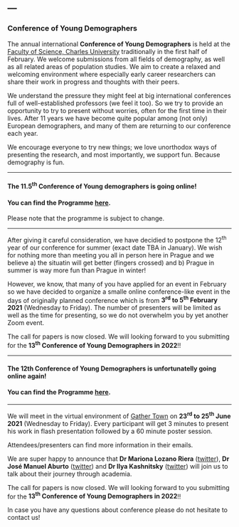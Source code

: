 ---
---

<link rel="stylesheet" href="styles.css" type="text/css">

### Conference of Young Demographers
The annual international **Conference of Young Demographers** is held at the [Faculty of Science, Charles University](https://www.natur.cuni.cz/eng) traditionally in the first half of February. We welcome submissions from all fields of demography, as well as all related areas of population studies. We aim to create a relaxed and welcoming environment where especially early career researchers can share their work in progress and thoughts with their peers.

We understand the pressure they might feel at big international conferences full of well-established professors (we feel it too). So we try to provide an opportunity to try to present without worries, often for the first time in their lives. After 11 years we have become quite popular among (not only) European demographers, and many of them are returning to our conference each year. 

We encourage everyone to try new things; we love unorthodox ways of presenting the research, and most importantly, we support fun. Because demography is fun. 


***
#### The **11.5^th^ Conference of Young demographers** is going online!####
#### You can find the **Programme**  [**here**](https://drive.google.com/file/d/1tSGiEx4osU3XkSCl7A0fyI5W5mLcT3ZH/view?usp=sharing).####
Please note that the programme is subject to change. 

***
After giving it careful consideration, we have decidied to postpone the 12^th^ year of our conference for summer (exact date TBA in January). We wish for nothing more than meeting you all in person here in Prague and we believe a) the situatin will get better (fingers crossed) and b) Prague in summer is way more fun than Prague in winter!

However, we know, that many of you have applied for an event in February so we have decided to organize a smalle online conference-like event in the days of originally planned conference which is from **3^rd^ to 5^th^ February 2021** (Wednesday to Friday). The number of presenters will be limited as well as the time for presenting, so we do not overwhelm you by yet another Zoom event.

The call for papers is now closed. We will looking forward to you submitting for the **13^th^ Conference of Young Demographers in 2022**!!

***
#### The **12th Conference of Young Demographers** is unfortunatelly going online again!####
#### You can find the **Programme**  [**here**](https://docs.google.com/document/d/1uN3iWEE0ZihcutTo9AxZHCJOpPKDLxO-rwMP1KcGVBQ/edit?usp=sharing).####
***
We will meet in the virtual environment of [Gather Town](https://gather.town/) on **23^rd^ to 25^th^ June 2021** (Wednesday to Friday). Every participant will get 3 minutes to present his work in flash presentation followed by a 60 minute poster session. 

Attendees/presenters can find more information in their emails. 

We are super happy to announce that **Dr Mariona Lozano Riera** ([twitter](https://twitter.com/marionleitz)), **Dr José Manuel Aburto** ([twitter](https://twitter.com/jm_aburto)) and **Dr Ilya Kashnitsky** ([twitter](https://twitter.com/ikashnitsky)) will join us to talk about their journey through academia. 


The call for papers is now closed. We will looking forward to you submitting for the **13^th^ Conference of Young Demographers in 2022**!!


In case you have any questions about conference please do not hesitate to contact us!